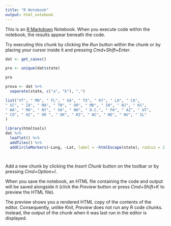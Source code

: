 ```yaml
---
title: "R Notebook"
output: html_notebook
---
```


This is an [R Markdown](http://rmarkdown.rstudio.com) Notebook. When you execute code within the notebook, the results appear beneath the code. 

Try executing this chunk by clicking the *Run* button within the chunk or by placing your cursor inside it and pressing *Cmd+Shift+Enter*. 

```r
dat <- get_cases()

pro <- unique(dat$state)

pro

prova <- dat %>% 
  separate(state, c("a", "b"), ",") 

list("VT", " MN", " FL", " GA", " TX", " KY", " LA", " CA", 
" SC", " IA", " MA", " TN", " OR", " MD", " IN", " NJ", " KS", 
" WA", " MO", " NY", " VA", " NH", " D.C.", " PA", " AZ", " UT", 
" CO", " HI", " OR ", " OK", " RI", " NC", " NE", " NV", " IL"
)

library(htmltools)
dat %>%
  leaflet() %>% 
  addTiles() %>%      
  addCircleMarkers(~Long, ~Lat, label = ~htmlEscape(state), radius = 2, clusterOptions = "yes")  # third line




```

Add a new chunk by clicking the *Insert Chunk* button on the toolbar or by pressing *Cmd+Option+I*.

When you save the notebook, an HTML file containing the code and output will be saved alongside it (click the *Preview* button or press *Cmd+Shift+K* to preview the HTML file). 

The preview shows you a rendered HTML copy of the contents of the editor. Consequently, unlike *Knit*, *Preview* does not run any R code chunks. Instead, the output of the chunk when it was last run in the editor is displayed.


